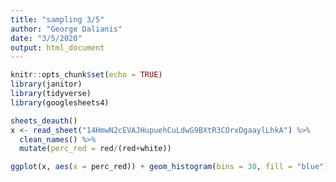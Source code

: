 ```yaml
---
title: "sampling 3/5"
author: "George Dalianis"
date: "3/5/2020"
output: html_document
---
```


```r
knitr::opts_chunk$set(echo = TRUE)
library(janitor)
library(tidyverse)
library(googlesheets4)
```

```r
sheets_deauth() 
x <- read_sheet("14HmwN2cEVAJHupuehCuLdwG9BXtR3COrxDgaaylLhkA") %>%
  clean_names() %>%
  mutate(perc_red = red/(red+white))

ggplot(x, aes(x = perc_red)) + geom_histogram(bins = 30, fill = "blue")
```

